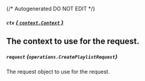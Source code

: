 {/* Autogenerated DO NOT EDIT  */}

##### `ctx` [*{ `context.Context` }*](https://pkg.go.dev/context#Context)
The context to use for the request.
---
##### `request` *{`operations.CreatePlaylistRequest`}*
The request object to use for the request.

<Collapsible openLabel={Labels.showProperties} closeLabel={Labels.hideProperties}>
  <CreatePlaylistRequest />
</Collapsible>


